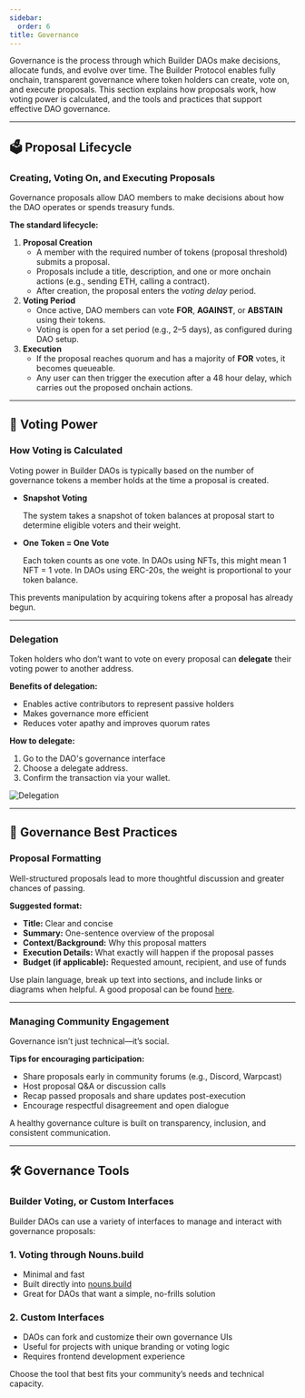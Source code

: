 ```yaml
---
sidebar:
  order: 6
title: Governance
---
```


Governance is the process through which Builder DAOs make decisions, allocate funds, and evolve over time. The Builder Protocol enables fully onchain, transparent governance where token holders can create, vote on, and execute proposals. This section explains how proposals work, how voting power is calculated, and the tools and practices that support effective DAO governance.

---

## 🗳️ Proposal Lifecycle

### Creating, Voting On, and Executing Proposals

Governance proposals allow DAO members to make decisions about how the DAO operates or spends treasury funds.

**The standard lifecycle:**

1. **Proposal Creation**
    - A member with the required number of tokens (proposal threshold) submits a proposal.
    - Proposals include a title, description, and one or more onchain actions (e.g., sending ETH, calling a contract).
    - After creation, the proposal enters the *voting delay* period.
2. **Voting Period**
    - Once active, DAO members can vote **FOR**, **AGAINST**, or **ABSTAIN** using their tokens.
    - Voting is open for a set period (e.g., 2–5 days), as configured during DAO setup.
3. **Execution**
    - If the proposal reaches quorum and has a majority of **FOR** votes, it becomes queueable.
    - Any user can then trigger the execution after a 48 hour delay, which carries out the proposed onchain actions.


---

## 🧮 Voting Power

### How Voting is Calculated

Voting power in Builder DAOs is typically based on the number of governance tokens a member holds at the time a proposal is created.

- **Snapshot Voting**
    
    The system takes a snapshot of token balances at proposal start to determine eligible voters and their weight.
    
- **One Token = One Vote**
    
    Each token counts as one vote. In DAOs using NFTs, this might mean 1 NFT = 1 vote. In DAOs using ERC-20s, the weight is proportional to your token balance.
    

This prevents manipulation by acquiring tokens after a proposal has already begun.


---

### Delegation

Token holders who don’t want to vote on every proposal can **delegate** their voting power to another address.

**Benefits of delegation:**

- Enables active contributors to represent passive holders
- Makes governance more efficient
- Reduces voter apathy and improves quorum rates

**How to delegate:**

1. Go to the DAO's governance interface
2. Choose a delegate address.
3. Confirm the transaction via your wallet.

![Delegation](/onboarding/knowledge_baseOnboarding/delegation.png)

---

## 🧠 Governance Best Practices

### Proposal Formatting

Well-structured proposals lead to more thoughtful discussion and greater chances of passing.

**Suggested format:**

- **Title:** Clear and concise
- **Summary:** One-sentence overview of the proposal
- **Context/Background:** Why this proposal matters
- **Execution Details:** What exactly will happen if the proposal passes
- **Budget (if applicable):** Requested amount, recipient, and use of funds

Use plain language, break up text into sections, and include links or diagrams when helpful. A good proposal can be found [here](https://nouns.build/dao/base/0xe8af882f2f5c79580230710ac0e2344070099432/vote/43).

---

### Managing Community Engagement

Governance isn’t just technical—it’s social.

**Tips for encouraging participation:**

- Share proposals early in community forums (e.g., Discord, Warpcast)
- Host proposal Q&A or discussion calls
- Recap passed proposals and share updates post-execution
- Encourage respectful disagreement and open dialogue

A healthy governance culture is built on transparency, inclusion, and consistent communication.

---

## 🛠️ Governance Tools

### Builder Voting, or Custom Interfaces

Builder DAOs can use a variety of interfaces to manage and interact with governance proposals:

### **1. Voting through Nouns.build**

- Minimal and fast
- Built directly into [nouns.build](http://nouns.build/)
- Great for DAOs that want a simple, no-frills solution


### 2. **Custom Interfaces**

- DAOs can fork and customize their own governance UIs
- Useful for projects with unique branding or voting logic
- Requires frontend development experience

Choose the tool that best fits your community’s needs and technical capacity.
